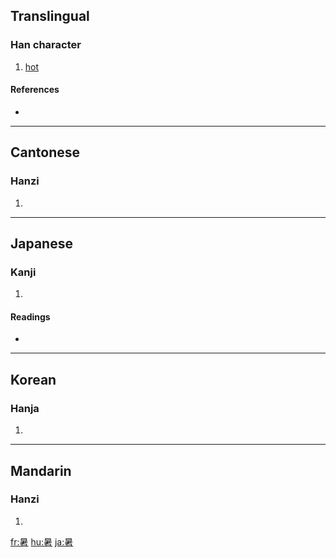 ==Translingual==

===Han character===
{{Han char|rn=72|rad=日|as=08|sn=12|four=6060<sub>4</sub>|canj=日十大日 (AJKA)}}

# [[hot]]

====References====
* {{Han ref|kx=0498.130|dkj=14031|dj=0866.110|hdz=21516.020|uh=6691|ud=26257|bh=B4BB|bd=46267}}

----

==Cantonese==

===Hanzi===
{{yue-hanzi|jyut=|y=syu2}}

# {{defn|Cantonese}}

----

==Japanese==

===Kanji===
{{ja-kanji|grade=3|rs=日08}}

# {{defn|Japanese}}

====Readings====
* {{ja-readings|on=[[しょ]] (sho)|kun=[[あつい]] ([[暑い]], atsui), [[あつさ]] ([[暑さ]], atsusa)}}

----

==Korean==

===Hanja===
{{ko-hanja|hangeul=서|eumhun=|rv=seo|mr=sŏ|y=se}}

# {{defn|Korean}}

----

==Mandarin==

===Hanzi===
{{cmn-hanzi|pin=[[shǔ]] ([[shu3]])|wg=shu<sup>3</sup>}}

# {{defn|Mandarin}}

[[fr:暑]]
[[hu:暑]]
[[ja:暑]]